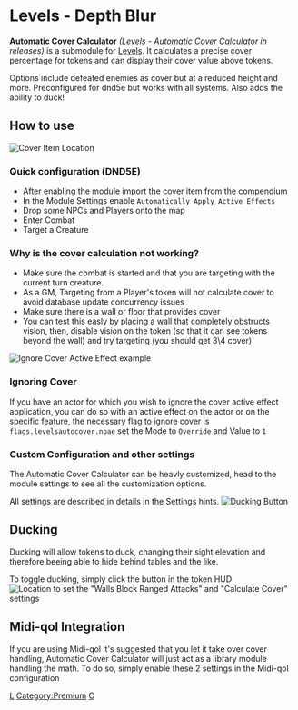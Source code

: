 
# Levels - Depth Blur

**Automatic Cover Calculator** _(Levels - Automatic Cover Calculator in
releases)_ is a submodule for [Levels](Levels 'wikilink'). It calculates
a precise cover percentage for tokens and can display their cover value
above tokens.

Options include defeated enemies as cover but at a reduced height and
more. Preconfigured for dnd5e but works with all systems. Also adds the
ability to duck\!

## How to use

![Cover Item Location](Acitem.png 'Cover Item Location')

### Quick configuration (DND5E)

- After enabling the module import the cover item from the compendium
- In the Module Settings enable `Automatically Apply Active Effects`
- Drop some NPCs and Players onto the map
- Enter Combat
- Target a Creature

### Why is the cover calculation not working?

- Make sure the combat is started and that you are targeting with the
  current turn creature.
- As a GM, Targeting from a Player's token will not calculate cover to
  avoid database update concurrency issues
- Make sure there is a wall or floor that provides cover
- You can test this easly by placing a wall that completely obstructs
  vision, then, disable vision on the token (so that it can see tokens
  beyond the wall) and try targeting (you should get 3\\4 cover)

![Ignore Cover Active Effect example](Autocovernocover.png 'Ignore Cover Active Effect example')

### Ignoring Cover

If you have an actor for which you wish to ignore the cover active
effect application, you can do so with an active effect on the actor or
on the specific feature, the necessary flag to ignore cover is
`flags.levelsautocover.noae` set the Mode to `Override` and Value to `1`

### Custom Configuration and other settings

The Automatic Cover Calculator can be heavly customized, head to the
module settings to see all the customization options.

All settings are described in details in the Settings hints. ![Ducking
Button](Achudbtn.png 'Ducking Button')

## Ducking

Ducking will allow tokens to duck, changing their sight elevation and
therefore beeing able to hide behind tables and the like.

To toggle ducking, simply click the button in the token HUD ![Location
to set the "Walls Block Ranged Attacks" and "Calculate Cover"
settings](MidiQol_Settings.png 'Location to set the "Walls Block Ranged Attacks" and "Calculate Cover" settings')

## Midi-qol Integration

If you are using Midi-qol it's suggested that you let it take over cover
handling, Automatic Cover Calculator will just act as a library module
handling the math. To do so, simply enable these 2 settings in the
Midi-qol configuration

[L](Category:_Module 'wikilink')
[Category:Premium](Category:Premium 'wikilink')
[C](Category:_Levels 'wikilink')
